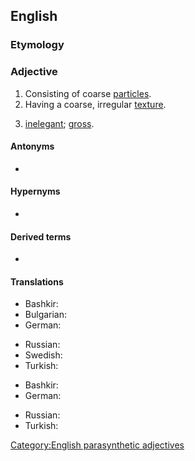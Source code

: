 ==English==

===Etymology===
{{compound|en|coarse|grained}}

===Adjective===
{{en-adj}}

# Consisting of coarse [[particle]]s.
# Having a coarse, irregular [[texture]].
# {{lb|en|figurative}} [[inelegant]]; [[gross]].

====Antonyms====
* {{l|en|fine-grained}}

====Hypernyms====
* {{l|en|grained}}

====Derived terms====
* {{l|en|coarse-grainedness}}

====Translations====
{{trans-top|Consisting of coarse particles}}
* Bashkir: {{t|ba|эре|sc=Cyrl}}
* Bulgarian: {{t+|bg|едрозърнест}}
* German: {{t+|de|grobkörnig}}
{{trans-mid}}
* Russian: {{t+|ru|кру́пный}}
* Swedish: {{t+|sv|grovkornig}}
* Turkish: {{l|tr|iri}} {{t+|tr|taneli}}
{{trans-bottom}}

{{trans-top|Having a coarse, irregular texture}}
* Bashkir: {{t|ba|эре|sc=Cyrl}}
* German: {{t+|de|grobkörnig}}
{{trans-mid}}
* Russian: {{t+|ru|гру́бый}}
* Turkish: {{l|tr|iri}} {{t+|tr|taneli}}
{{trans-bottom}}

[[Category:English parasynthetic adjectives]]